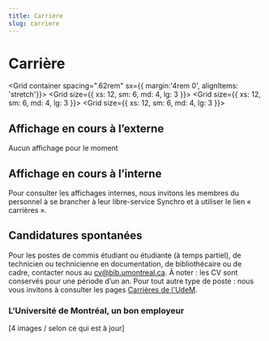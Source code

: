 ```yaml
---
title: Carrière
slug: carriere
---
```


# Carrière

<Grid container spacing=".62rem" sx={{ margin:'4rem 0', alignItems: 'stretch'}}>
    <Grid size={{ xs: 12, sm: 6, md: 4, lg: 3 }}>
      <Card2
      id='a'
        title="Notre organisation"
        Icon={UsersThree}
        href="../notre-organisation"
      />
    </Grid>
    <Grid size={{ xs: 12, sm: 6, md: 4, lg: 3 }}>
      <Card2
      id='b'
        title="Membre Premières Nation, Métis ou Inuit?"
        Icon={Student}
        href="affichage-premiers-peuples"
      />
    </Grid>
    <Grid size={{ xs: 12, sm: 6, md: 4, lg: 3 }}>
      <Card2
        title="Faire carrière à l'UdeM"
        Icon={IconeUdeM}
        href="https://www.umontreal.ca/carrieres/"
      />
    </Grid>
  </Grid>


## Affichage en cours à l’externe

Aucun affichage pour le moment

<Divider />

## Affichage en cours à l’interne

Pour consulter les affichages internes, nous invitons les membres du personnel à se brancher à leur libre-service Synchro et à utiliser le lien « carrières ».

<Divider />

## Candidatures spontanées

Pour les postes de commis étudiant ou étudiante (à temps partiel), de technicien ou technicienne en documentation, de bibliothécaire ou de cadre, contacter nous au [cv@bib.umontreal.ca](mailto:cv@bib.umontreal.ca). À noter : les CV sont conservés pour une période d’un an. Pour tout autre type de poste : nous vous invitons à consulter les pages [Carrières de l'UdeM](https://www.umontreal.ca/carrieres/).

### L’Université de Montréal, un bon employeur

[4 images / selon ce qui est à jour]
